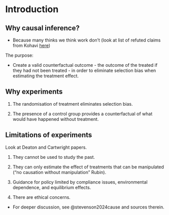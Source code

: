 # Introduction


## Why causal inference?

- Because many thinks we think work don't (look at list of refuted claims from Kohavi [here](https://experimentguide.com/refuted_observational_studies/))

The purpose:

- Create a valid counterfactual outcome - the outcome of the treated if they had not been treated - in order to eliminate selection bias when estimating the treatment effect.


## Why experiments

1. The randomisation of treatment eliminates selection bias.

2. The presence of a control group provides a counterfactual of what would have happened without treatment.


## Limitations of experiments

Look at Deaton and Cartwright papers.

1) They cannot be used to study the past.

2) They can only estimate the effect of treatments that can be manipulated ("no causation without manipulation" Rubin). 

3) Guidance for policy limited by compliance issues, environmental dependence, and equilibrium effects.

4) There are ethical concerns.

- For deeper discussion, see @stevenson2024cause and sources therein.
